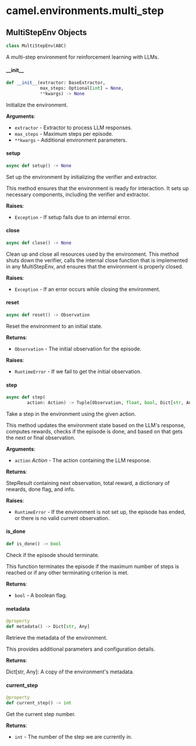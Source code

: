<a id="camel.environments.multi_step"></a>

# camel.environments.multi\_step

<a id="camel.environments.multi_step.MultiStepEnv"></a>

## MultiStepEnv Objects

```python
class MultiStepEnv(ABC)
```

A multi-step environment for reinforcement learning with LLMs.

<a id="camel.environments.multi_step.MultiStepEnv.__init__"></a>

#### \_\_init\_\_

```python
def __init__(extractor: BaseExtractor,
             max_steps: Optional[int] = None,
             **kwargs) -> None
```

Initialize the environment.

**Arguments**:

- `extractor` - Extractor to process LLM responses.
- `max_steps` - Maximum steps per episode.
- `**kwargs` - Additional environment parameters.

<a id="camel.environments.multi_step.MultiStepEnv.setup"></a>

#### setup

```python
async def setup() -> None
```

Set up the environment by initializing the verifier and extractor.

This method ensures that the environment is ready for interaction.
It sets up necessary components, including the verifier and extractor.

**Raises**:

- `Exception` - If setup fails due to an internal error.

<a id="camel.environments.multi_step.MultiStepEnv.close"></a>

#### close

```python
async def close() -> None
```

Clean up and close all resources used by the environment.
This method shuts down the verifier, calls the internal
close function that is implemented in any MultiStepEnv,
and ensures that the environment is properly closed.

**Raises**:

- `Exception` - If an error occurs while closing the environment.

<a id="camel.environments.multi_step.MultiStepEnv.reset"></a>

#### reset

```python
async def reset() -> Observation
```

Reset the environment to an initial state.

**Returns**:

- `Observation` - The initial observation for the episode.
  

**Raises**:

- `RuntimeError` - If we fail to get the initial observation.

<a id="camel.environments.multi_step.MultiStepEnv.step"></a>

#### step

```python
async def step(
        action: Action) -> Tuple[Observation, float, bool, Dict[str, Any]]
```

Take a step in the environment using the given action.

This method updates the environment state based on the LLM's response,
computes rewards, checks if the episode is done, and based on that
gets the next or final observation.

**Arguments**:

- `action` _Action_ - The action containing the LLM response.
  

**Returns**:

  StepResult containing next observation, total reward, a dictionary
  of rewards, done flag, and info.
  

**Raises**:

- `RuntimeError` - If the environment is not set up, the episode has
  ended, or there is no valid current observation.

<a id="camel.environments.multi_step.MultiStepEnv.is_done"></a>

#### is\_done

```python
def is_done() -> bool
```

Check if the episode should terminate.

This function terminates the episode if the maximum number of
steps is reached or if any other terminating criterion is met.

**Returns**:

- `bool` - A boolean flag.

<a id="camel.environments.multi_step.MultiStepEnv.metadata"></a>

#### metadata

```python
@property
def metadata() -> Dict[str, Any]
```

Retrieve the metadata of the environment.

This provides additional parameters and configuration details.

**Returns**:

  Dict[str, Any]: A copy of the environment's metadata.

<a id="camel.environments.multi_step.MultiStepEnv.current_step"></a>

#### current\_step

```python
@property
def current_step() -> int
```

Get the current step number.

**Returns**:

- `int` - The number of the step we are currently in.

